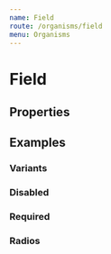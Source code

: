 ```yaml
---
name: Field
route: /organisms/field
menu: Organisms
---
```



# Field

## Properties

<PropsTable of={Field} />

## Examples

### Variants

<Playground>
  <Field placeholder='Placeholder' fieldType='text' label='Label' hint='A hint'></Field>
  <Field placeholder='Placeholder' fieldType='text' label='Label' warning='A warning'></Field>
  <Field placeholder='Placeholder' fieldType='text' label='Label' error='An error'></Field>
</Playground>

### Disabled

<Playground>
  <Field placeholder='Placeholder' fieldType='text' label='Label' disabled></Field>
</Playground>

### Required

<Playground>
  <Field placeholder='Placeholder' fieldType='text' label='Label' required></Field>
</Playground>

### Radios

<Playground>
  <Field
    fieldType='radios'
    label='Label for input radios'
    fieldTypeProps={{
      name: "radios",
      options: [{
        id: "choice_1",
        label: "Choice 1"
      },{
        id: "choice_2",
        label: "Choice 2"
      },{
        id: "choice_3",
        label: "Choice 3"
      }]
    }}
    required
  >
  </Field>
</Playground>

